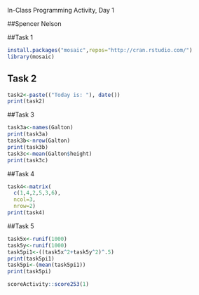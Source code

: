  In-Class Programming Activity, Day 1

##Spencer Nelson

##Task 1
```r
install.packages("mosaic",repos="http://cran.rstudio.com/")
library(mosaic) 
```



## Task 2
```r
task2<-paste(("Today is: "), date())
print(task2)

```


##Task 3
```r
task3a<-names(Galton)
print(task3a)
task3b<-nrow(Galton)
print(task3b)
task3c<-mean(Galton$height)
print(task3c)
```
##Task 4
```r
task4<-matrix(
  c(1,4,2,5,3,6),
  ncol=3,
  nrow=2)
print(task4)
```

##Task 5
```r
task5x<-runif(1000)
task5y<-runif(1000)
task5pi1<-((task5x^2+task5y^2)^.5)
print(task5pi1)
task5pi<-(mean(task5pi1))
print(task5pi)
```

```r
scoreActivity::score253(1)
```